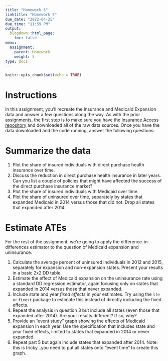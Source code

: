 ```yaml
---
title: "Homework 5"
linktitle: "Homework 5"
due_date: "2022-04-25"
due_time: "11:59 PM"
output:
  blogdown::html_page:
    toc: false
menu:
  assignment:
    parent: Homework
    weight: 5
type: docs
---
```


```r
knitr::opts_chunk$set(echo = TRUE)

```

# Instructions
In this assignment, you'll recreate the Insurance and Medicaid Expansion data and answer a few questions along the way. As with the prior assignments, the first step is to make sure you have the [Insurance Access repository](https://github.com/imccart-ma/medicaid) and downloaded all of the raw data sources. Once you have the data downloaded and the code running, answer the following questions:

# Summarize the data
1. Plot the share of insured individuals with direct purchase health insurance over time.
2. Discuss the reduction in direct purchase health insurance in later years. Can you list a couple of policies that might have affected the success of the direct purchase insurance market?
3. Plot the share of insured individuals with Medicaid over time.
4. Plot the share of uninsured over time, separately by states that expanded Medicaid in 2014 versus those that did not. Drop all states that expanded after 2014.


# Estimate ATEs
For the rest of the assignment, we're going to apply the difference-in-differences estimator to the question of Medicaid expansion and uninsurance.

1. Calculate the average percent of uninsured individuals in 2012 and 2015, separately for expansion and non-expansion states. Present your results in a basic 2x2 DD table.
2. Estimate the effect of Medicaid expansion on the uninsurance rate using a standard DD regression estimator, again focusing only on states that expanded in 2014 versus those that never expanded.
3. Include state and year *fixed effects* in your estimates. Try using the `lfe` or `fixest` package to estimate this instead of directly including the fixed effects.
4. Repeat the analysis in question 3 but include all states (even those that expanded after 2014). Are your results different? If so, why?
5. Provide an "event study" graph showing the effects of Medicaid expansion in each year. Use the specification that includes state and year fixed effects, limited to states that expanded in 2014 or never expanded.
6. Repeat part 5 but again include states that expanded after 2014. Note: this is tricky...you need to put all states onto "event time" to create this graph.
